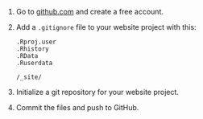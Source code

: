 1. Go to [github.com](https://github.com/) and create a free account.

2. Add a `.gitignore` file to your website project with this:

   ```.default
   .Rproj.user
   .Rhistory
   .RData
   .Ruserdata

   /_site/
   ```

3. Initialize a git repository for your website project.

4. Commit the files and push to GitHub.
